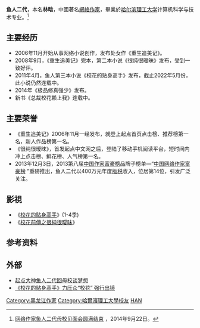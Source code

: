{{Infobox writer
| name     = 林晗
| 笔名     = 鱼人二代
| 出生地点 = {{PRC}}[[黑龙江省|黑龙江省]]
| 国籍     = {{PRC}}
| 现居地   = {{CHNML}}
| 民族     = 汉族
| 语言     = 普通话
| 母校     = [[哈尔滨理工大学|哈尔滨理工大学]]
| 职业     = [[网络作家|网络作家]]<br />[[起点中文网|起点中文网]]白金作家<br />[[中国移动手机阅读基地|中国移动手机阅读基地]]作家
| misc     = 
}}
'''鱼人二代'''，本名'''林晗'''，中國著名[[網絡作家|網絡作家]]，畢業於[[哈尔滨理工大学|哈尔滨理工大学]]计算机科学与技术专业。<ref name=hrbus01>[http://www1.hrbust.edu.cn/xueyuan/com/site/newslistread.asp?lid=2014930135715295991480 网络作家鱼人二代母校见面会圆满结束] {{webarchive|url=https://web.archive.org/web/20160304080352/http://www1.hrbust.edu.cn/xueyuan/com/site/newslistread.asp?lid=2014930135715295991480 |date=2016-03-04 }}，2014年9月22日。</ref>

==主要经历==
*2006年11月开始从事网络小说创作，发布处女作《重生追美记》。
*2008年9月，《重生追美记》完本，第二本小说《很纯很暧昧》发布，受到一致好评。
*2011年4月，鱼人第三本小说《校花的贴身高手》发布，截止2022年5月份，此小说仍然连载中。
*2014年《极品修真强少》发布。
*新书《总裁校花赖上我》连载中。

==主要荣誉==
*《重生追美记》2006年11月一经发布，就登上起点首页点击榜、推荐榜第一名，新人作品榜第一名。
*《很纯很暧昧》，首发起点中文网之后，登陆了移动手机阅读平台，短时间内冲上点击榜、鲜花榜、人气榜第一名。
* 2013年12月3日，2013第八届[[中国作家富豪榜|中国作家富豪榜]]品牌子榜单—“[[中国网络作家富豪榜|中国网络作家富豪榜]] ”重磅推出，鱼人二代以400万元年度[[版税|版税]]收入，位居第14位，引发广泛关注。

==影視==
*《[[校花的贴身高手|校花的贴身高手]]》(1-4季)
*《[[校花前傳之很純很曖昧|校花前傳之很純很曖昧]]》

== 参考资料 ==
{{reflist}}

==外部==
*[http://www.donews.com/net/201409/2846550.shtm 起点大神鱼人二代回母校谈梦想]
*[https://web.archive.org/web/20160304085016/http://ent.ynet.com/3.1/1505/29/10112243.html 《校花的贴身高手》力压众“校花” 强行出镜]
{{中国著名编剧作家}}
[[Category:黑龙江作家|Category:黑龙江作家]]
[[Category:哈爾濱理工大學校友|Category:哈爾濱理工大學校友]]
[[Category:林姓|HAN]]